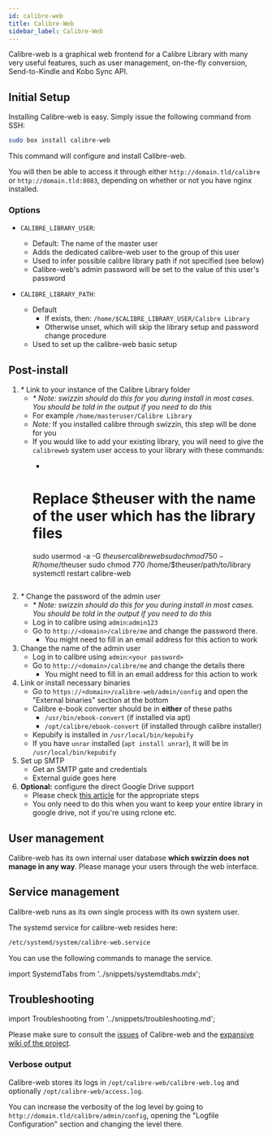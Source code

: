 ```yaml
---
id: calibre-web
title: Calibre-Web
sidebar_label: Calibre-Web
---
```


Calibre-web is a graphical web frontend for a Calibre Library with many very useful features, such as user management, on-the-fly conversion, Send-to-Kindle and Kobo Sync API.

## Initial Setup

Installing Calibre-web is easy. Simply issue the following command from SSH:

```bash main
sudo box install calibre-web
```

This command will configure and install Calibre-web.

You will then be able to access it through either `http://domain.tld/calibre` or `http://domain.tld:8083`, depending on whether or not you have nginx installed.

### Options


<InstallOptsWarning />

- `CALIBRE_LIBRARY_USER`:
  - Default: The name of the master user
  - Adds the dedicated calibre-web user to the group of this user
  - Used to infer possible calibre library path if not specified (see below)
  - Calibre-web's admin password will be set to the value of this user's password

- `CALIBRE_LIBRARY_PATH`:
   - Default
      - If exists, then: `/home/$CALIBRE_LIBRARY_USER/Calibre Library`
      - Otherwise unset, which will skip the library setup and password change procedure
   - Used to set up the calibre-web basic setup


## Post-install
1. _*_ Link to your instance of the Calibre Library folder
   - _* Note: swizzin should do this for you during install in most cases. You should be told in the output if you need to do this_
   - For example `/home/masteruser/Calibre Library`
   - _Note:_ If you installed calibre through swizzin, this step will be done for you
   - If you would like to add your existing library, you will need to give the `calibreweb` system user access to your library with these commands:
      - ```bash
      # Replace $theuser with the name of the user which has the library files
      sudo usermod -a -G $theuser calibreweb
      sudo chmod 750 -R /home/$theuser
      sudo chmod 770 /home/$theuser/path/to/library
      systemctl restart calibre-web
      ```
2. _*_ Change the password of the admin user 
   - _* Note: swizzin should do this for you during install in most cases. You should be told in the output if you need to do this_
   - Log in to calibre using `admin`:`admin123`
   - Go to `http://<domain>/calibre/me` and change the password there.
      - You might need to fill in an email address for this action to work
4. Change the name of the admin user
   - Log in to calibre using `admin`:`<your password>`
   - Go to `http://<domain>/calibre/me` and change the details there
      - You might need to fill in an email address for this action to work
3. Link or install necessary binaries
   - Go to `https://<domain>/calibre-web/admin/config` and open the "External binaries" section at the bottom
   - Calibre e-book converter should be in **either** of these paths
      - `/usr/bin/ebook-convert` (if installed via apt)
      - `/opt/calibre/ebook-convert` (if installed through calibre installer)
   - Kepubify is installed in `/usr/local/bin/kepubify`
   - If you have `unrar` installed (`apt install unrar`), it will be in `/usr/local/bin/kepubify`
3. Set up SMTP
   - Get an SMTP gate and credentials
   - External guide goes here
4. **Optional:** configure the direct Google Drive support
   - Please check [this article](https://github.com/janeczku/calibre-web/wiki/Configuration#using-google-drive-integration) for the appropriate steps
   - You only need to do this when you want to keep your entire library in google drive, not if you're using rclone etc.

## User management
Calibre-web has its own internal user database **which swizzin does not manage in any way**. Please manage your users through the web interface.

## Service management

Calibre-web runs as its own single process with its own system user.

The systemd service for calibre-web resides here:

```bash
/etc/systemd/system/calibre-web.service
```

You can use the following commands to manage the service.

import SystemdTabs from '../snippets/systemdtabs.mdx';

<SystemdTabs service="calibre-web"/>


## Troubleshooting

import Troubleshooting from '../snippets/troubleshooting.md';

<Troubleshooting />

Please make sure to consult the [issues](https://github.com/janeczku/calibre-web/issues) of Calibre-web and the [expansive wiki of the project](https://github.com/janeczku/calibre-web/wiki). 

### Verbose output
Calibre-web stores its logs in `/opt/calibre-web/calibre-web.log` and optionally `/opt/calibre-web/access.log`.

You can increase the verbosity of the log level by going to `http://domain.tld/calibre/admin/config`, opening the "Logfile Configuration" section and changing the level there.